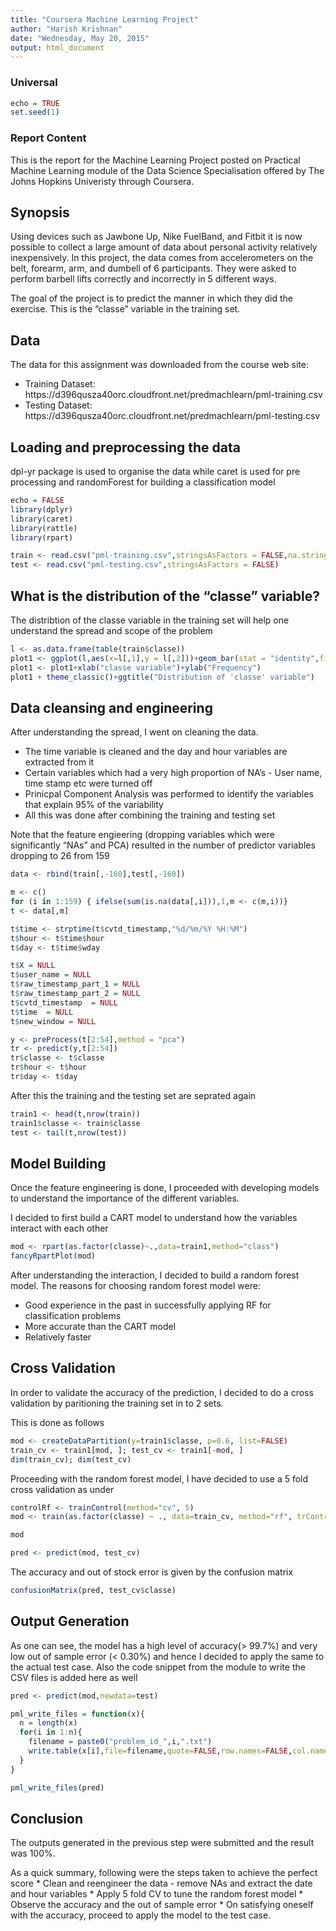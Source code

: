 ```yaml
---
title: "Coursera Machine Learning Project"
author: "Harish Krishnan"
date: "Wednesday, May 20, 2015"
output: html_document
---
```


### Universal
```r
echo = TRUE
set.seed(1)

```

### Report Content
This is the report for the Machine Learning Project posted on Practical Machine Learning module of the Data Science Specialisation offered by The Johns Hopkins Univeristy through Coursera.

## Synopsis


Using devices such as Jawbone Up, Nike FuelBand, and Fitbit it is now possible to collect a large amount of data about personal activity relatively inexpensively. In this project, the  data comes from accelerometers on the belt, forearm, arm, and dumbell of 6 participants. They were asked to perform barbell lifts correctly and incorrectly in 5 different ways.

The goal of the project is to predict the manner in which they did the exercise. This is the "classe" variable in the training set. 

## Data
The data for this assignment was downloaded from the course web
site:

* Training Dataset: https://d396qusza40orc.cloudfront.net/predmachlearn/pml-training.csv
* Testing Dataset: https://d396qusza40orc.cloudfront.net/predmachlearn/pml-testing.csv

## Loading and preprocessing the data

dpl-yr package is used to organise the data while caret is used for pre processing and randomForest for building a classification model 
```r
echo = FALSE
library(dplyr)
library(caret)
library(rattle)
library(rpart)

train <- read.csv("pml-training.csv",stringsAsFactors = FALSE,na.strings=c("","NA","#DIV/0!"))
test <- read.csv("pml-testing.csv",stringsAsFactors = FALSE)
```


## What is the distribution of the "classe" variable?
The distribtion of the classe variable in the training set will help one understand the spread and scope of the problem
```r
l <- as.data.frame(table(train$classe))
plot1 <- ggplot(l,aes(x=l[,1],y = l[,2]))+geom_bar(stat = "identity",fill = "light blue")
plot1 <- plot1+xlab("classe variable")+ylab("Frequency")
plot1 + theme_classic()+ggtitle("Distribution of 'classe' variable")
```


## Data cleansing and engineering

After understanding the spread, I went on cleaning the data. 

* The time variable is cleaned and the day and hour variables are extracted from it
* Certain variables which had a very high proportion of NA's - User name, time stamp etc were turned off
* Prinicpal Component Analysis was performed to identify the variables that explain 95% of the variability
* All this was done after combining the training and testing set

Note that the feature engieering (dropping variables which were significantly "NAs" and PCA) resulted in the number of predictor variables dropping to 26 from 159


```r

data <- rbind(train[,-160],test[,-160])

m <- c()
for (i in 1:159) { ifelse(sum(is.na(data[,i])),1,m <- c(m,i))}
t <- data[,m]

t$time <- strptime(t$cvtd_timestamp,"%d/%m/%Y %H:%M")
t$hour <- t$time$hour
t$day <- t$time$wday

t$X = NULL
t$user_name = NULL
t$raw_timestamp_part_1 = NULL
t$raw_timestamp_part_2 = NULL
t$cvtd_timestamp  = NULL
t$time  = NULL
t$new_window = NULL

y <- preProcess(t[2:54],method = "pca")
tr <- predict(y,t[2:54])
tr$classe <- t$classe
tr$hour <- t$hour
tr$day <- t$day
```

After this the training and the testing set are seprated again


```r

train1 <- head(t,nrow(train))
train1$classe <- train$classe
test <- tail(t,nrow(test))
```

## Model Building
Once the feature engineering is done, I proceeded with developing models to understand the importance of the different variables.

I decided to first build a CART model to understand how the variables interact with each other 

```r
mod <- rpart(as.factor(classe)~.,data=train1,method="class")
fancyRpartPlot(mod)
```

After understanding the interaction, I decided to build a random forest model.
The reasons for choosing random forest model were:

* Good experience in the past in successfully applying RF for classification problems
* More accurate than the CART model
* Relatively faster

## Cross Validation

In order to validate the accuracy of the prediction, I decided to do a cross validation by paritioning the training set in to 2 sets.

This is done as follows

```r
mod <- createDataPartition(y=train1$classe, p=0.6, list=FALSE)
train_cv <- train1[mod, ]; test_cv <- train1[-mod, ]
dim(train_cv); dim(test_cv)
```

Proceeding with the random forest model, I have decided to use a 5 fold cross validation as under

```r
controlRf <- trainControl(method="cv", 5)
mod <- train(as.factor(classe) ~ ., data=train_cv, method="rf", trControl=controlRf, ntree=250)

mod

pred <- predict(mod, test_cv)
```

The accuracy and out of stock error is given by the confusion matrix
```r
confusionMatrix(pred, test_cv$classe)
```

## Output Generation


As one can see, the model has a high level of accuracy(> 99.7%) and very low out of sample error (< 0.30%) and hence I decided to apply the same to the actual test case. Also the code snippet from the module to write the CSV files is added here as well

```r
pred <- predict(mod,newdata=test)

pml_write_files = function(x){
  n = length(x)
  for(i in 1:n){
    filename = paste0("problem_id_",i,".txt")
    write.table(x[i],file=filename,quote=FALSE,row.names=FALSE,col.names=FALSE)
  }
}

pml_write_files(pred)
```


## Conclusion

The outputs generated in the previous step were submitted and the result was 100%. 

As a quick summary, following were the steps taken to achieve the perfect score
* Clean and reengineer the data - remove NAs and extract the date and hour variables 
* Apply 5 fold CV to tune the random forest model
* Observe the accuracy and the out of sample error
* On satisfying oneself with the accuracy, proceed to apply the model to the test case.




